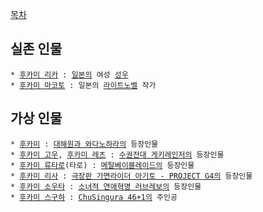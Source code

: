 

[[목차]]

== 실존 인물 ==
 * [[후카미 리카]] : [[일본]]의 여성 [[성우]]
 * [[후카미 마코토]] : 일본의 [[라이트노벨]] 작가

== 가상 인물 ==
 * [[후카미(대해원과 와다노하라)|후카미]] : [[대해원과 와다노하라]]의 등장인물
 * [[후카미 고우]], [[후카미 레츠]] : [[수권전대 게키레인저]]의 등장인물
 * [[후카미 류타로]](타로) : [[메탈베이블레이드]]의 등장인물
 * [[후카미 리사]] : [[극장판 가면라이더 아기토 - PROJECT G4]]의 등장인물
 * [[후카미 소우타]] : [[소녀적 연애혁명 러브레보]]의 등장인물
 * [[후카미 스구하]] : [[ChuSingura 46+1]]의 주인공
